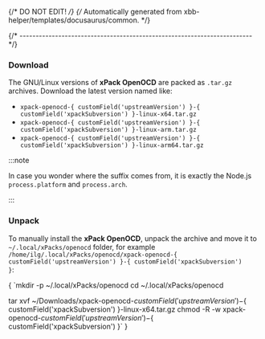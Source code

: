 {/* DO NOT EDIT! */}
{/* Automatically generated from xbb-helper/templates/docusaurus/common. */}



{/* ------------------------------------------------------------------------ */}

### Download

The GNU/Linux versions of **xPack OpenOCD**
are packed as `.tar.gz` archives.
Download the latest version named like:

* <code>xpack-openocd-{ customField('upstreamVersion') }-{ customField('xpackSubversion') }-linux-x64.tar.gz</code>
* <code>xpack-openocd-{ customField('upstreamVersion') }-{ customField('xpackSubversion') }-linux-arm.tar.gz</code>
* <code>xpack-openocd-{ customField('upstreamVersion') }-{ customField('xpackSubversion') }-linux-arm64.tar.gz</code>

:::note

In case you wonder where the suffix comes
from, it is exactly the Node.js `process.platform` and `process.arch`.

:::

### Unpack

To manually install the <b>xPack OpenOCD</b>,
unpack the archive and move it
to <code>~/.local/xPacks/openocd</code> folder, for example
<code>/home/ilg/.local/xPacks/openocd/xpack-openocd-{ customField('upstreamVersion') }-{ customField('xpackSubversion') }</code>:

<CodeBlock language="console"> {
`mkdir -p ~/.local/xPacks/openocd
cd ~/.local/xPacks/openocd

tar xvf ~/Downloads/xpack-openocd-${ customField('upstreamVersion') }-${ customField('xpackSubversion') }-linux-x64.tar.gz
chmod -R -w xpack-openocd-${ customField('upstreamVersion') }-${ customField('xpackSubversion') }`
} </CodeBlock>
